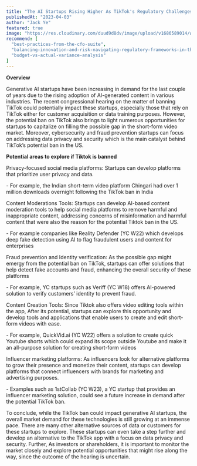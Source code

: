 ```yaml
---
title: "The AI Startups Rising Higher As TikTok's Regulatory Challenges Mount"
publishedAt: "2023-04-03"
author: "Jack Ye"
featured: true
image: "https://res.cloudinary.com/duud9d8dv/image/upload/v1686589014/web-app-clones/truewind.ai/the-ai-startups_gpeq4w.png"
recommend: [
  "best-practices-from-the-cfo-suite",
  "balancing-innovation-and-risk-navigating-regulatory-frameworks-in-the-world-of-generative-ai",
  "budget-vs-actual-variance-analysis"
]
---
```


<b>Overview</b>

Generative AI startups have been increasing in demand for the last couple of years due to the rising adoption of AI-generated content in various industries. The recent congressional hearing on the matter of banning TikTok could potentially impact these startups, especially those that rely on TikTok either for customer acquisition or data training purposes. However, the potential ban on TikTok also brings to light numerous opportunities for startups to capitalize on filling the possible gap in the short-form video market. Moreover, cybersecurity and fraud prevention startups can focus on addressing data privacy and security which is the main catalyst behind TikTok’s potential ban in the US.

<b>Potential areas to explore if Tiktok is banned</b>

Privacy-focused social media platforms: Startups can develop platforms that prioritize user privacy and data.

<div className="font-bold">
  - For example, the Indian short-term video platform Chingari had over 1
  million downloads overnight following the TikTok ban in India
</div>

Content Moderations Tools: Startups can develop AI-based content moderation tools to help social media platforms to remove harmful and inappropriate content, addressing concerns of misinformation and harmful content that were also the reason for the potential Tiktok ban in the US.

<div className="font-bold">
  - For example companies like Reality Defender (YC W22) which develops deep
  fake detection using AI to flag fraudulent users and content for enterprises
</div>

Fraud prevention and Identity verification: As the possible gap might emergy from the potential ban on TikTok, startups can offer solutions that help detect fake accounts and fraud, enhancing the overall security of these platforms

<div className="font-bold">
  - For example, YC startups such as Veriff (YC W18) offers AI-powered solution
  to verify customers’ identity to prevent fraud.
</div>

Content Creation Tools: Since Tiktok also offers video editing tools within the app, After its potential, startups can explore this opportunity and develop tools and applications that enable users to create and edit short-form videos with ease.

<div className="font-bold">
  - For example, QuickVid.ai (YC W22) offers a solution to create quick Youtube
  shorts which could expand its scope outside Youtube and make it an all-purpose
  solution for creating short-form videos
</div>

Influencer marketing platforms: As influencers look for alternative platforms to grow their presence and monetize their content, startups can develop platforms that connect influencers with brands for marketing and advertising purposes.

<div className="font-bold">
  - Examples such as 1stCollab (YC W23), a YC startup that provides an
  influencer marketing solution, could see a future increase in demand after the
  potential TikTok ban.
</div>

To conclude, while the TikTok ban could impact generative AI startups, the overall market demand for these technologies is still growing at an immense pace. There are many other alternative sources of data or customers for these startups to explore. These startups can even take a step further and develop an alternative to the TikTok app with a focus on data privacy and security. Further, As investors or shareholders, it is important to monitor the market closely and explore potential opportunities that might rise along the way, since the outcome of the hearing is uncertain.

‍
